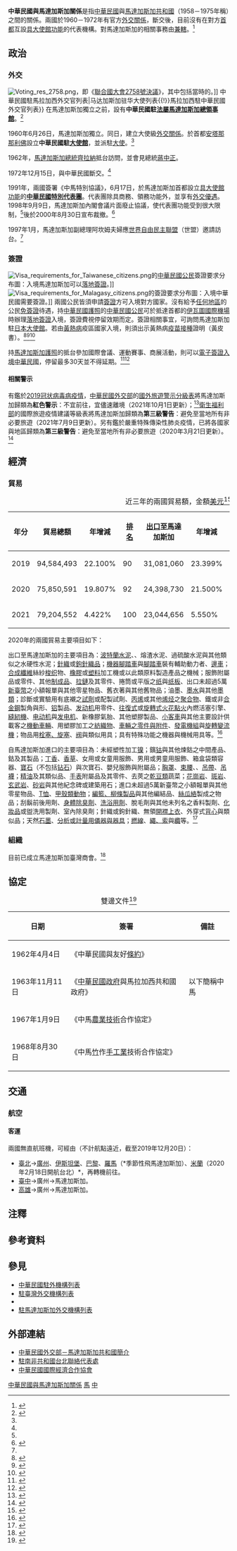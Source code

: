 {{noteTA
|G1=Medicine
|1=zh-hans:台; zh-hant:臺;
|2=zh-hans:塔那那利佛; zh-hant:安塔那那利佛;
|3=zh-hant:伊斯坦堡; zh-cn:伊斯坦布尔; zh-sg:伊斯坦堡;
|4=zh-hans:马尔加什; zh-hant:馬爾加什; zh-tw:馬拉加西;
|5=zh-hans:塑料; zh-hant:塑料; zh-tw:塑膠;
|6=zh-hans:引擎; zh-hant:引擎; zh-cn:发动机;
|7=zh-hans:马甲; zh-hant:背心;
}}

{{not|中國－馬達加斯加關係}}
{{Dablink|關於中華民國與「馬」字國家的外交關係，詳見'''[[中馬關係|中馬關係 (消歧義)]]'''。}}

{{Infobox Bilateral relations|中華民國與馬達加斯加|ROC|MDG|filetype=png}}

'''中華民國與馬達加斯加關係'''是指[[中華民國|中華民國]]與[[馬達加斯加共和國|馬達加斯加共和國]]（1958－1975年稱'''{{link-en|馬拉加西|Malagasy Republic}}'''）之間的關係。兩國於1960－1972年有官方[[外交#外交上的承認|外交關係]]，斷交後，目前沒有在對方[[首都|首都]]互設[[實質大使館|具大使館功能]]的代表機構。對馬達加斯加的相關事務由'''{{link-en|駐南非共和國台北聯絡代表處|Taipei Liaison Office in the Republic of South Africa}}'''[[兼轄|兼轄]]。<ref>{{Cite web |url = https://www.boca.gov.tw/sp-foof-countrycp-03-173-3db90-03-1.html |title = 駐館位置及聯絡方式 |publisher = [[中華民國外交部|中華民國外交部]] [[外交部領事事務局|領事事務局]] |access-date = 2017-12-24 |archive-date = 2020-11-06 |archive-url = https://web.archive.org/web/20201106000046/https://www.boca.gov.tw/sp-foof-countrycp-03-173-3db90-03-1.html }}</ref>

==政治==
===外交===
[[File:Voting_res_2758.png|thumb]]，即《[[聯合國大會2758號決議|聯合國大會2758號決議]]》，其中包括當時的{{link-en|馬拉加西|Malagasy Republic}}。]]
{{see also|中華民國外交|{{link-en|馬達加斯加外交|Foreign relations of Madagascar}}}}
{{see also|中国驻马达加斯加大使列表{{!}}中華民國駐馬拉加西外交官列表|马达加斯加驻华大使列表{{!}}馬拉加西駐中華民國外交官列表}}
在馬達加斯加獨立之前，設有'''中華民國駐[[法屬馬達加斯加|法屬馬達加斯加]][[領事館|總領事館]]'''。<ref name="外交年鑑">{{Cite web |url = http://multilingual.mofa.gov.tw/web/web_UTF-8/almanac/almanac1999/mo3/chapter1-3.htm |title = 《中華民國88年外交年鑑》〈第三章 中外關係〉 |publisher = 中華民國外交部 |accessdate = 2017-02-18 |archive-date = 2018-07-13 |archive-url = https://web.archive.org/web/20180713052427/http://multilingual.mofa.gov.tw/web/web_UTF-8/almanac/almanac1999/mo3/chapter1-3.htm |dead-url = no }}</ref>

1960年6月26日，馬達加斯加獨立。同日，建立大使級[[外交#外交上的承認|外交關係]]。於首都[[安塔那那利佛|安塔那那利佛]]設立'''中華民國駐{{link-en|馬拉加西共和國|Malagasy Republic}}[[外交代表機構#大使馆|大使館]]'''，並派駐[[特命全權大使|大使]]。<ref name="外交年鑑"/>

1962年，[[馬達加斯加總統|馬達加斯加總統]][[菲利贝尔·齐拉纳纳|齊拉納]]抵台訪問，並會見總統[[蔣中正|蔣中正]]。

1972年12月15日，與中華民國斷交。<ref name="外交年鑑"/>

1991年，兩國簽署《中馬特別協議》，6月17日，於馬達加斯加首都設立[[實質大使館|具大使館功能]]的'''[[臺北經濟文化代表處|中華民國特別代表團]]'''。代表團除具商務、領務功能外，並享有[[外交豁免權|外交優遇]]。1998年9月9日，馬達加斯加內閣會議片面廢止協議，使代表團功能受到很大限制，<ref name="外交年鑑"/>後於2000年8月30日宣布裁撤。<ref>{{Cite web |url = https://www.mofa.gov.tw/News_Content_M_2.aspx?n=FAEEE2F9798A98FD&sms=6DC19D8F09484C89&s=36A979DE63F5BF38 |author = 公眾外交協調會 |date = 2000年12月2日 |title = 本（十二）月一日部分媒體引述路透社消息報導稱，我駐馬達加斯加代表處代表劉時向路透社表示馬國政府卅日要求台灣關閉辦事處，等於宣告切斷兩國現有之關係事，並非事實。 |publisher = 中華民國外交部 |accessdate = 2020年6月14日 |archive-date = 2020年11月5日 |archive-url = https://web.archive.org/web/20201105142848/https://www.mofa.gov.tw/News_Content_M_2.aspx?n=FAEEE2F9798A98FD&sms=6DC19D8F09484C89&s=36A979DE63F5BF38 |dead-url = no }}</ref>

1997年1月，馬達加斯加副總理阿坎姆夫婦應[[世界自由民主聯盟|世界自由民主聯盟]]（世盟）邀請訪台。<ref name="外交年鑑"/>

===簽證===
[[File:Visa_requirements_for_Taiwanese_citizens.png|thumb]]的[[中華民國國民|中華民國公民]]簽證要求分布圖：入境馬達加斯加可以[[簽證#落地签证|落地簽證]]。]]
[[File:Visa_requirements_for_Malagasy_citizens.png|thumb]]的{{link-en|馬達加斯加人口|Demographics of Madagascar|馬達加斯加公民}}簽證要求分布圖：入境中華民國需要簽證。]]
{{see also|中華民國簽證政策|中華民國公民簽證要求}}
{{see also|馬達加斯加簽證政策|{{link-en|馬達加斯加公民簽證要求|Visa requirements for Malagasy citizens}}}}
兩國公民皆須申請[[簽證|簽證]]方可入境對方國家。{{link-en|馬達加斯加政府|Politics of Madagascar}}沒有給予[[世界政區索引|任何地區]]的公民[[簽證#签证优惠待遇|免簽證]]待遇，持[[中華民國護照|中華民國護照]]的[[中華民國國民|中華民國公民]]可於抵達首都的[[安塔那那利佛/伊瓦圖國際機場|伊瓦圖國際機場]]時辦理[[簽證#落地签证|落地簽證]]入境，簽證費視停留效期而定。簽證相關事宜，可詢問馬達加斯加駐[[日本|日本]][[外交代表機構#大使馆|大使館]]。若由[[黃熱病|黃熱病]]疫區國家入境，則須出示黃熱病[[疫苗接種|疫苗接種]]證明（黃皮書）。<ref>{{Cite web |url = http://cms.olympicair.com/timatic/webdocsI/countryinfo.html |author = Information sourced and provided by [[國際航空運輸協會|IATA]] |title = Visa Information |publisher = {{link-en|Timaticweb|Timatic}} |accessdate = 2018-02-13 |archive-date = 2019-01-29 |archive-url = https://web.archive.org/web/20190129030557/http://cms.olympicair.com/timatic/webdocsI/countryinfo.html |dead-url = yes }}</ref><ref>{{Cite web |url = https://www.boca.gov.tw/sp-foof-countrycp-03-173-3db90-02-1.html |title = 簽證及入境須知 |publisher = 外交部領事事務局 |access-date = 2017-12-24 |archive-date = 2020-11-06 |archive-url = https://web.archive.org/web/20201106005050/https://www.boca.gov.tw/sp-foof-countrycp-03-173-3db90-02-1.html }}</ref><ref>{{Cite web |url = https://www.mofa.gov.tw/ArrivalVisa.aspx?n=546&AreaSN=2 |title = 落地簽證資訊 |publisher = 中華民國外交部 |access-date = 2021-03-15 |archive-date = 2022-03-25 |archive-url = https://web.archive.org/web/20220325005906/https://www.mofa.gov.tw/ArrivalVisa.aspx?n=546&AreaSN=2 }}</ref>

持[[馬達加斯加護照|馬達加斯加護照]]的{{link-en|馬達加斯加人口|Demographics of Madagascar|馬達加斯加公民}}抵台參加國際會議、運動賽事、商展活動，則可以[[中華民國簽證政策#电子签证|電子簽證入境中華民國]]，停留最多30天並不得延期。<ref>{{Cite web |url = https://www.boca.gov.tw/cp-228-4488-8208a-1.html |title = 誰具備申請電子簽證的資格? |publisher = 外交部領事事務局 |access-date = 2018-12-15 |archive-date = 2018-12-09 |archive-url = https://web.archive.org/web/20181209124657/https://www.boca.gov.tw/cp-228-4488-8208a-1.html }}</ref><ref>{{Cite web|url = https://www.boca.gov.tw/cp-215-643-5e740-1.html|title = 我的電子簽證效期多久？|publisher = 外交部領事事務局|access-date = 2018-04-01|archive-date = 2018-03-27|archive-url = https://web.archive.org/web/20180327023606/https://www.boca.gov.tw/cp-215-643-5e740-1.html}}</ref>

====相關警示====
有鑑於[[2019冠状病毒病疫情|2019冠状病毒病疫情]]，[[中華民國外交部|中華民國外交部]]的[[國外旅遊警示分級表|國外旅遊警示分級表]]將馬達加斯加歸類為'''紅色警示'''：不宜前往，宜儘速離境（2021年10月1日更新）；<ref>{{Cite web |url = https://www.boca.gov.tw/sp-trwa-list-1.html |title = 國外旅遊警示分級表 |publisher = 外交部領事事務局 |access-date = 2022-01-30 |archive-date = 2020-02-08 |archive-url = https://web.archive.org/web/20200208022958/https://www.boca.gov.tw/sp-trwa-list-1.html }}</ref>[[中華民國衛生福利部|衛生福利部]]的國際旅遊疫情建議等級表將馬達加斯加歸類為'''第三級警告'''：避免至當地所有非必要旅遊（2021年7月9日更新）。另有鑑於嚴重特殊傳染性肺炎疫情，已將各國家與地區歸類為'''第三級警告'''：避免至當地所有非必要旅遊（2020年3月21日更新）。<ref>{{Cite web |url = https://www.cdc.gov.tw/CountryEpidLevel/GetPrescription/612?uacid=429 |title = 國際旅遊疫情建議等級 |publisher = [[中華民國衛生福利部|中華民國衛生福利部]] |access-date = 2019-05-19 |archive-date = 2021-04-28 |archive-url = https://web.archive.org/web/20210428205213/https://www.cdc.gov.tw/CountryEpidLevel/GetPrescription/612?uacid=429 }}</ref>

==經濟==
{{see also|臺灣經濟|{{link-en|馬達加斯加經濟|Economy of Madagascar}}}}
===貿易===
{|class=wikitable
|+近三年的兩國貿易額，金額[[美元|美元]]<ref>{{Cite web |url = https://cuswebo.trade.gov.tw/ |title = 中華民國進出口貿易統計 |publisher = [[中華民國經濟部|中華民國經濟部]] [[經濟部國際貿易局|國際貿易局]] |access-date = 2021-05-10 |archive-date = 2016-03-09 |archive-url = https://web.archive.org/web/20160309193715/http://cus93.trade.gov.tw/FSCI/ }}</ref>
!年分!!貿易總額!!年增減!![[世界政區索引|排名]]!![[出口贸易|出口]]至馬達加斯加!!年增減!!排名!!自馬達加斯加[[进口贸易|進口]]!!年增減!!排名
|-
| 2019 || 94,584,493 || {{increase}}22.100% || 90 || 31,081,060 || {{increase}}23.399% || 98 || 63,503,433 || {{increase}}21.474% || 77
|-
| 2020 || 75,850,591 || {{decrease}}19.807% || 92 || 24,398,730 || {{decrease}}21.500% || 101 || 51,451,861 || {{decrease}}18.978% || 83
|-
| 2021 || 79,204,552 || {{increase}}4.422% || 100 || 23,044,656 || {{decrease}}5.550% || 102 || 56,159,896 || {{increase}}9.150% || 87
|}

2020年的兩國貿易主要項目如下：

出口至馬達加斯加的主要項目為：[[波特蘭水泥|波特蘭水泥]]、{{link-en|鋁酸鈣水泥|Calcium aluminate cements|鋁質水泥}}、熔渣水泥、過硫酸水泥與其他類似之水硬性水泥；[[編織|針織]]或[[鉤針編織|鉤針織品]]；[[摩托車|機器腳踏車]]與[[自行車|腳踏車]]裝有輔助動力者、[[邊車|邊車]]；[[合成纖維|合成纖維]]絲紗[[梭织|梭织]]物、[[橡膠|橡膠]]或[[塑料|塑料]]加工機或以此類原料製造產品之機械；服飾附屬品或零件、其他[[制成品|制成品]]、[[拉鏈|拉鏈]]及其零件、捲筒或平版之[[纸|纸]]與[[纸板|纸板]]、出口未超過5萬[[新臺幣|新臺幣]]之小額報單與其他零星物品、舊衣著與其他舊物品；油墨、[[墨水|墨水]]與其他[[墨|墨類]]；診斷或實驗用有底襯之[[化学试剂|試劑]]或配製試劑、[[丙烯|丙烯]]或其他[[烯烃|烯烃]]之[[聚合物|聚合物]]、鐵或非[[合金鋼|合金鋼]]製角與形、[[铝|铝]]製品、[[发动机|发动机]]用零件、[[往复式发动机|往復式]]或[[無活塞旋轉式引擎|旋轉式]][[火花點火|火花點火]]內燃活塞引擎、[[縫紉機|縫紉機]]、[[电动机|电动机]]與[[发电机|发电机]]、新橡膠氣胎、其他塑膠製品、[[轿车|小客車]]與其他主要設計供載客之[[機動車輛|機動車輛]]、用塑膠加工之[[纺织品|紡織物]]、[[汽車零組件列表|車輛之零件與附件]]、[[发电机|發電機組]]與[[回轉變流機|旋轉變流機]]；物品用[[塞子|栓塞、旋塞]]、[[阀|阀]]與類似用具；具有特殊功能之機器與機械用具等。<ref>{{Cite web |url = https://www.taitraesource.com/default.asp |title = 近二年我國對當地出口主要產品 |publisher = [[中華民國對外貿易發展協會|中華民國對外貿易發展協會]] |access-date = 2021-10-07 |archive-date = 2015-09-17 |archive-url = https://web.archive.org/web/20150917081855/http://www.taitraesource.com/default.asp }}</ref>

自馬達加斯加進口的主要項目為：未經塑性加工[[镍|镍]]；鑌[[钴|钴]]與其他煉鈷之中間產品、鈷及其製品；[[丁子香|丁香]]、[[香莢蘭|香草]]、女用或女童用服飾、男用或男童用服飾、箱盒袋類容器、[[寶石|寶石]]（不包括[[钻石|钻石]]）與次寶石、嬰兒服飾與附屬品；[[胸罩|胸罩]]、[[束腹|束腰]]、{{Link-en|緊身褡|Girdle}}、[[吊帶|吊帶]]、[[吊襪帶|吊襪]]；[[精油|精油]]及其類似品、[[手表|手表]]附屬品及其零件、去莢之[[荚果|乾豆類]]蔬菜；[[花崗岩|花崗岩]]、[[斑岩|斑岩]]、[[玄武岩|玄武岩]]、[[砂岩|砂岩]]與其他紀念碑或建築用石；進口未超過5萬新臺幣之小額報單與其他零星物品、[[T恤|T恤]]、[[甲殼亞門|甲殼類動物]]；[[條編|編籃、柳條製品]]與其他編結品、[[絲瓜絡|絲瓜絡]]製成之物品；刮鬍前後用劑、[[體香劑|身體除臭劑]]、[[沐浴乳|洗浴用劑]]、脫毛劑與其他未列名之香料製劑、[[化妝品|化妝品]]或盥洗用製劑、室內除臭劑；針織或鉤針織{{link-en|套頭衫|Jersey (clothing)}}、無領[[開襟衫|開襟上衣]]、外穿式[[馬甲_(西式外套)|背心]]與類似品；天然[[石墨|石墨]]、[[:Template:實驗室設備|分析或計量用儀器與器具]]；[[合股线|撚線]]、[[繩|繩、索]]與[[Cable|纜]]等。<ref>{{Cite web |url = https://www.taitraesource.com/default.asp |title = 近二年我國自當地進口主要產品 |publisher = 中華民國對外貿易發展協會 |access-date = 2021-10-07 |archive-date = 2015-09-17 |archive-url = https://web.archive.org/web/20150917081855/http://www.taitraesource.com/default.asp }}</ref>

===組織===
目前已成立馬達加斯加臺灣商會。<ref>{{Cite web |url = https://www.trade.gov.tw/Files/PageFile/725660/%E9%A6%AC%E9%81%94%E5%8A%A0%E6%96%AF%E5%8A%A0.pdf |author = 雙二組第三科 |date = 2021年7月26日 |title = 馬達加斯加國家檔 |publisher = 經濟部國際貿易局 |deadurl= no |archiveurl = https://web.archive.org/web/20211006142837/https://www.trade.gov.tw/Files/PageFile/725660/%E9%A6%AC%E9%81%94%E5%8A%A0%E6%96%AF%E5%8A%A0.pdf |archivedate = 2021年10月6日}}</ref>

==協定==
{|class=wikitable
|+雙邊文件<ref>{{Cite web |url = https://no06.mofa.gov.tw/mofatreatys/Result.aspx?tysubject_c=&tysubject_e=&tysubject_o=&tycountry_c=%e9%a6%ac%e6%8b%89%e5%8a%a0%e8%a5%bf&tycountry_e=%e9%a6%ac%e6%8b%89%e5%8a%a0%e8%a5%bf&tyeffectivedate=&tyeffectivedateE=&tysigneddate=&tysigneddateE=&start=Y&tykeyword=&Order=Signing&tyclass= |title = 條約協定查詢系統 |publisher = 中華民國外交部}}</ref>
!日期!!簽署!!備註
|-
| 1962年4月4日 || 《中華民國與{{link-en|馬拉加西共和國|Malagasy Republic}}友好[[條約|條約]]》 ||
|-
| 1963年11月11日 || 《[[中華民國政府|中華民國政府]]與馬拉加西共和國政府{{link-en|貿易協定|Trade agreement}}》 || 以下簡稱中馬
|-
| 1967年1月9日 || 《中馬[[農學|農業技術]]合作協定》 || {{noteTag|1969年9月22日延長換文}}
|-
| 1968年8月30日 || 《中馬[[竹|竹]]作[[手工業|手工業]]技術合作協定》 || {{noteTag|1972年4月10日續簽}}
|}

==交通==
{{see also|臺灣交通|馬達加斯加交通}}
===航空===
<!-- 參考自中文、英文維基相關條目 -->
====客運====
兩國無直航班機，可經由（不計航點遠近，截至2019年12月20日{{noteTag|有鑑於[[2019冠状病毒病疫情|2019冠状病毒病疫情]]影響，暫停更新。}}）：

*[[臺灣桃園國際機場|臺北]]→[[廣州白雲國際機場|廣州]]、[[伊斯坦堡機場|伊斯坦堡]]、[[戴高樂國際機場|巴黎]]、[[羅馬-菲烏米奇諾機場|羅馬]]（*季節性飛馬達加斯加）、[[米蘭-馬爾彭薩機場|米蘭]]（2020年2月18日開航台北）*，再轉機前往{{link-en|馬達加斯加機場列表|List of airports in Madagascar|馬達加斯加的國際機場}}。
*[[台中清泉崗機場|臺中]]→廣州→馬達加斯加。
*[[高雄國際機場|高雄]]→廣州→馬達加斯加。

==注釋==
{{noteFoot}}

==參考資料==
{{reflist|2}}

==參見==
{{Portal box|國際關係|中華民國|馬達加斯加|非洲|image2=Flag of the Republic of China.svg|image3=Flag of Madagascar.svg}}
*[[中華民國駐外機構列表|中華民國駐外機構列表]]
*[[駐臺灣外交機構列表|駐臺灣外交機構列表]]
*{{link-en|馬達加斯加駐外機構列表|List of diplomatic missions of Madagascar}}
*[[駐馬達加斯加外交機構列表|駐馬達加斯加外交機構列表]]

==外部連結==
*[https://www.mofa.gov.tw/CountryInfo.aspx?CASN=2&n=163&sms=33&s=113 中華民國外交部－馬達加斯加共和國簡介]
*[http://www.taiwanembassy.org/ZA/mp.asp?mp=401 駐南非共和國台北聯絡代表處]
*[http://www.cieca.org.tw/style/frame/m9/faq.asp?lang=1&customer_id=2998&content_set=color_1&name_id=151617&Directory_ID=3223 中華民國國際經濟合作協會]

{{中華民國與馬達加斯加關係}}
{{中華民國外交}}
{{馬達加斯加外交}}

[[Category:中華民國與馬達加斯加關係|]]
[[Category:中華民國雙邊關係|馬]]
[[Category:馬達加斯加雙邊關係|中]]